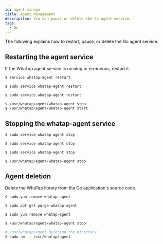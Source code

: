```yaml
---
id: agent-manage
title: Agent Management
description: You can pause or delete the Go agent service.
tags:
  - Go
---
```



The following explains how to restart, pause, or delete the Go agent service.

## Restarting the agent service

If the WhaTap agent service is running or erroneous, restart it.

<Tabs groupId="golang">
<TabItem value="redhat-centos" label="Red Hat/CentOS">

```bash title='SH'
$ service whatap-agent restart
```

</TabItem>
<TabItem value="debian-ubuntu" label="Debian/Ubuntu">

```bash title='SH'
$ sudo service whatap-agent restart
```

</TabItem>
<TabItem value="amazonlinux" label="Amazon Linux">

```bash title='SH'
$ sudo service whatap-agent restart
```

</TabItem>
<TabItem value="alpinelinux" label="Alpine Linux">

```bash title='SH'
$ /usr/whatap/agent/whatap-agent stop
$ /usr/whatap/agent/whatap-agent start
```

</TabItem>
</Tabs>

## Stopping the whatap-agent service

<Tabs groupId="golang">
<TabItem value="redhat-centos" label="Red Hat/CentOS">

```bash title='SH'
$ sudo service whatap-agent stop
```

</TabItem>
<TabItem value="debian-ubuntu" label="Debian/Ubuntu">

```bash title='SH'
$ sudo service whatap-agent stop
```

</TabItem>
<TabItem value="amazonlinux" label="Amazon Linux">

```bash title='SH'
$ sudo service whatap-agent stop
```

</TabItem>
<TabItem value="alpinelinux" label="Alpine Linux">

```bash title='SH'
$ /usr/whatap/agent/whatap-agent stop
```

</TabItem>
</Tabs>

## Agent deletion

Delete the WhaTap library from the Go application's source code.

<Tabs groupId="golang">
<TabItem value="redhat-centos" label="Red Hat/CentOS">

```bash title='SH'
$ sudo yum remove whatap-agent
```

</TabItem>
<TabItem value="debian-ubuntu" label="Debian/Ubuntu">

```bash title='SH'
$ sudo apt-get purge whatap-agent
```

</TabItem>
<TabItem value="amazonlinux" label="Amazon Linux">

```bash title='SH'
$ sudo yum remove whatap-agent
```

</TabItem>
<TabItem value="alpinelinux" label="Alpine Linux">

```bash title='SH'
$ /usr/whatap/agent/whatap-agent stop

# /usr/whatap/agent Deleting the directory
$ sudo rm -r /usr/whatap/agent
```

</TabItem>
</Tabs>
